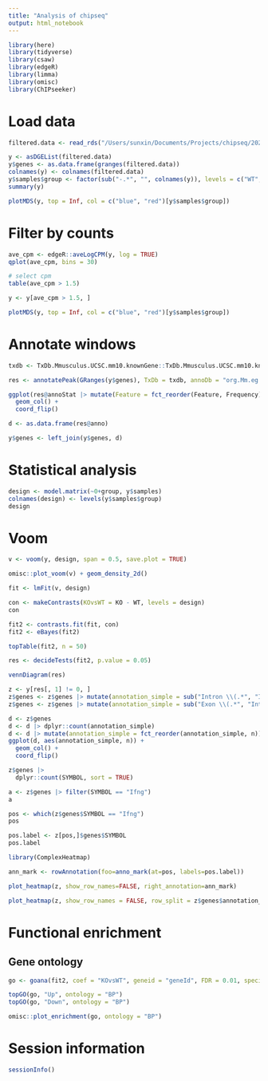 ```yaml
---
title: "Analysis of chipseq"
output: html_notebook
---
```


```r
library(here)
library(tidyverse)
library(csaw)
library(edgeR)
library(limma)
library(omisc)
library(ChIPseeker)
```


# Load data

```r
filtered.data <- read_rds("/Users/sunxin/Documents/Projects/chipseq/20211220/Analysis_in_R/5.csaw/csaw_filtered_subset.rds")
```

```r
y <- asDGEList(filtered.data)
y$genes <- as.data.frame(granges(filtered.data))
colnames(y) <- colnames(filtered.data)
y$samples$group <- factor(sub("-.*", "", colnames(y)), levels = c("WT", "KO"))
summary(y)
```

```r
plotMDS(y, top = Inf, col = c("blue", "red")[y$samples$group])
```

# Filter by counts

```r
ave_cpm <- edgeR::aveLogCPM(y, log = TRUE)
qplot(ave_cpm, bins = 30)
```

```r
# select cpm 
table(ave_cpm > 1.5)
```

```r
y <- y[ave_cpm > 1.5, ]
```

```r
plotMDS(y, top = Inf, col = c("blue", "red")[y$samples$group])
```

# Annotate windows

```r
txdb <- TxDb.Mmusculus.UCSC.mm10.knownGene::TxDb.Mmusculus.UCSC.mm10.knownGene
```

```r
res <- annotatePeak(GRanges(y$genes), TxDb = txdb, annoDb = "org.Mm.eg.db")
```

```r
ggplot(res@annoStat |> mutate(Feature = fct_reorder(Feature, Frequency)), aes(Feature, Frequency)) +
  geom_col() +
  coord_flip()
```

```r
d <- as.data.frame(res@anno)
```

```r
y$genes <- left_join(y$genes, d)
```

# Statistical analysis

```r
design <- model.matrix(~0+group, y$samples)
colnames(design) <- levels(y$samples$group)
design
```

# Voom

```r
v <- voom(y, design, span = 0.5, save.plot = TRUE)
```

```r
omisc::plot_voom(v) + geom_density_2d()
```

```r
fit <- lmFit(v, design)
```

```r
con <- makeContrasts(KOvsWT = KO - WT, levels = design)
con
```

```r
fit2 <- contrasts.fit(fit, con)
fit2 <- eBayes(fit2)
```

```r
topTable(fit2, n = 50)
```

```r
res <- decideTests(fit2, p.value = 0.05)
```

```r
vennDiagram(res)
```

```r
z <- y[res[, 1] != 0, ]
z$genes <- z$genes |> mutate(annotation_simple = sub("Intron \\(.*", "Intron", annotation))
z$genes <- z$genes |> mutate(annotation_simple = sub("Exon \\(.*", "Intron", annotation_simple))
```


```r
d <- z$genes
d <- d |> dplyr::count(annotation_simple)
d <- d |> mutate(annotation_simple = fct_reorder(annotation_simple, n))
ggplot(d, aes(annotation_simple, n)) +
  geom_col() +
  coord_flip()
```


```r
z$genes |> 
  dplyr::count(SYMBOL, sort = TRUE)
```


```r
a <- z$genes |> filter(SYMBOL == "Ifng")
a
```

```r
pos <- which(z$genes$SYMBOL == "Ifng")
pos
```

```r
pos.label <- z[pos,]$genes$SYMBOL
pos.label
```

```r
library(ComplexHeatmap)
```

```r
ann_mark <- rowAnnotation(foo=anno_mark(at=pos, labels=pos.label))
```

```r
plot_heatmap(z, show_row_names=FALSE, right_annotation=ann_mark)
```

```r
plot_heatmap(z, show_row_names = FALSE, row_split = z$genes$annotation_simple,right_annotation=ann_mark)
```

# Functional enrichment 

## Gene ontology

```r
go <- goana(fit2, coef = "KOvsWT", geneid = "geneId", FDR = 0.01, species = "Mm")
```

```r
topGO(go, "Up", ontology = "BP")
topGO(go, "Down", ontology = "BP")
```

```r
omisc::plot_enrichment(go, ontology = "BP")
```

# Session information

```r
sessionInfo()
```
